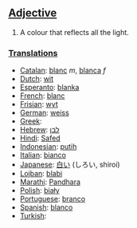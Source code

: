 ==[[Adjective]]==
#A colour that reflects all the light.

===[[Translation]]s===

* [[Catalan]]: [[blanc]] ''m'', [[blanca]] ''f''
* [[Dutch]]: [[wit]]
* [[Esperanto]]: [[blanka]]
* [[French]]: [[blanc]]
* [[Frisian]]: [[wyt]]
* [[German]]: [[weiss]]
* [[Greek]]: [[]]
* [[Hebrew]]: [[לבן]]
* [[Hindi]]: [[Safed]]
* [[Indonesian]]: [[putih]]
* [[Italian]]: [[bianco]]
* [[Japanese]]: [[白い]] (しろい, shiroi)
* [[Lojban]]: [[blabi]]
* [[Marathi]]: [[Pandhara]]
* [[Polish]]: [[biały]]
* [[Portuguese]]: [[branco]]
* [[Spanish]]: [[blanco]]
* [[Turkish]]: [[]]